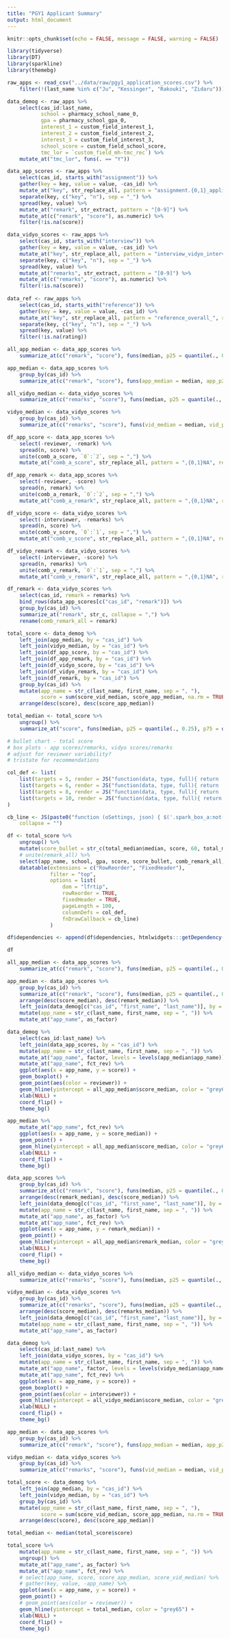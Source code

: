 ```yaml
---
title: "PGY1 Applicant Summary"
output: html_document
---
```


<style>
    body .main-container {
        max-width: 100%;
    }
</style>

```r
knitr::opts_chunk$set(echo = FALSE, message = FALSE, warning = FALSE)
```

```r
library(tidyverse)
library(DT)
library(sparkline)
library(themebg)

raw_apps <- read_csv("../data/raw/pgy1_application_scores.csv") %>%
    filter(!(last_name %in% c("Ju", "Kessinger", "Rakouki", "Zidaru")))

data_demog <- raw_apps %>%
    select(cas_id:last_name, 
           school = pharmacy_school_name_0, 
           gpa = pharmacy_school_gpa_0,
           interest_1 = custom_field_interest_1,
           interest_2 = custom_field_interest_2,
           interest_3 = custom_field_interest_3,
           school_score = custom_field_school_score,
           tmc_lor = `custom_field_mh-tmc_rec`) %>%
    mutate_at("tmc_lor", funs(. == "Y"))

data_app_scores <- raw_apps %>%
    select(cas_id, starts_with("assignment")) %>%
    gather(key = key, value = value, -cas_id) %>%
    mutate_at("key", str_replace_all, pattern = "assignment.{0,1}_application_scoring_", replacement = "") %>%
    separate(key, c("key", "n"), sep = "_") %>%
    spread(key, value) %>%
    mutate_at("remark", str_extract, pattern = "[0-9]") %>%
    mutate_at(c("remark", "score"), as.numeric) %>%
    filter(!is.na(score)) 

data_vidyo_scores <- raw_apps %>%
    select(cas_id, starts_with("interview")) %>%
    gather(key = key, value = value, -cas_id) %>%
    mutate_at("key", str_replace_all, pattern = "interview_vidyo_interview_", replacement = "") %>%
    separate(key, c("key", "n"), sep = "_") %>%
    spread(key, value) %>%
    mutate_at("remarks", str_extract, pattern = "[0-9]") %>%
    mutate_at(c("remarks", "score"), as.numeric) %>%
    filter(!is.na(score)) 
    
data_ref <- raw_apps %>%
    select(cas_id, starts_with("reference")) %>%
    gather(key = key, value = value, -cas_id) %>%
    mutate_at("key", str_replace_all, pattern = "reference_overall_", replacement = "") %>%
    separate(key, c("key", "n"), sep = "_") %>%
    spread(key, value) %>%
    filter(!is.na(rating))
```

```r
all_app_median <- data_app_scores %>%
    summarize_at(c("remark", "score"), funs(median, p25 = quantile(., 0.25), p75 = quantile(., 0.75)))

app_median <- data_app_scores %>%
    group_by(cas_id) %>%
    summarize_at(c("remark", "score"), funs(app_median = median, app_p25 = quantile(., 0.25), app_p75 = quantile(., 0.75)))

all_vidyo_median <- data_vidyo_scores %>%
    summarize_at(c("remarks", "score"), funs(median, p25 = quantile(., 0.25), p75 = quantile(., 0.75)))

vidyo_median <- data_vidyo_scores %>%
    group_by(cas_id) %>%
    summarize_at(c("remarks", "score"), funs(vid_median = median, vid_p25 = quantile(., 0.25), vid_p75 = quantile(., 0.75)))

df_app_score <- data_app_scores %>%
    select(-reviewer, -remark) %>%
    spread(n, score) %>%
    unite(comb_a_score, `0`:`2`, sep = ",") %>%
    mutate_at("comb_a_score", str_replace_all, pattern = ",{0,1}NA", replacement = "")

df_app_remark <- data_app_scores %>%
    select(-reviewer, -score) %>%
    spread(n, remark) %>%
    unite(comb_a_remark, `0`:`2`, sep = ",") %>%
    mutate_at("comb_a_remark", str_replace_all, pattern = ",{0,1}NA", replacement = "")

df_vidyo_score <- data_vidyo_scores %>%
    select(-interviewer, -remarks) %>%
    spread(n, score) %>%
    unite(comb_v_score, `0`:`1`, sep = ",") %>%
    mutate_at("comb_v_score", str_replace_all, pattern = ",{0,1}NA", replacement = "")

df_vidyo_remark <- data_vidyo_scores %>%
    select(-interviewer, -score) %>%
    spread(n, remarks) %>%
    unite(comb_v_remark, `0`:`1`, sep = ",") %>%
    mutate_at("comb_v_remark", str_replace_all, pattern = ",{0,1}NA", replacement = "")

df_remark <- data_vidyo_scores %>%
    select(cas_id, remark = remarks) %>%
    bind_rows(data_app_scores[c("cas_id", "remark")]) %>%
    group_by(cas_id) %>%
    summarize_at("remark", str_c, collapse = ",") %>%
    rename(comb_remark_all = remark)

total_score <- data_demog %>%
    left_join(app_median, by = "cas_id") %>%
    left_join(vidyo_median, by = "cas_id") %>%
    left_join(df_app_score, by = "cas_id") %>%
    left_join(df_app_remark, by = "cas_id") %>%
    left_join(df_vidyo_score, by = "cas_id") %>%
    left_join(df_vidyo_remark, by = "cas_id") %>%
    left_join(df_remark, by = "cas_id") %>%
    group_by(cas_id) %>%
    mutate(app_name = str_c(last_name, first_name, sep = ", "),
           score = sum(score_vid_median, score_app_median, na.rm = TRUE)) %>%
    arrange(desc(score), desc(score_app_median))

total_median <- total_score %>%
    ungroup() %>%
    summarize_at("score", funs(median, p25 = quantile(., 0.25), p75 = quantile(., 0.75)))

```

```r
# bullet chart - total score
# box plots - app scores/remarks, vidyo scores/remarks
# adjust for reviewer variability?
# tristate for recommendations

col_def <- list(
    list(targets = 5, render = JS("function(data, type, full){ return '<span class=spark_bullet>' + data + '</span>' }")),
    list(targets = 6, render = JS("function(data, type, full){ return '<span class=spark_box_remark>' + data + '</span>' }")),
    list(targets = 8, render = JS("function(data, type, full){ return '<span class=spark_box_a>' + data + '</span>' }")),
    list(targets = 10, render = JS("function(data, type, full){ return '<span class=spark_box_v>' + data + '</span>' }"))
)

cb_line <- JS(paste0("function (oSettings, json) { $('.spark_box_a:not(:has(canvas))').sparkline('html', { type: 'box', width: '100px', chartRangeMin: 0, chartRangeMax: 40, target: ", all_app_median$score_median, " });\n $('.spark_box_v:not(:has(canvas))').sparkline('html', { type: 'box', width: '100px', chartRangeMin: 0, chartRangeMax: 40, target: ", all_vidyo_median$score_median, " });\n $('.spark_box_remark:not(:has(canvas))').sparkline('html', { type: 'box', width: '100px', chartRangeMin: 0, chartRangeMax: 8, target: 4 });\n $('.spark_bullet:not(:has(canvas))').sparkline('html', { type: 'bullet', width: '100px', chartRangeMin: 0, chartRangeMax: 75});}"), 
    collapse = "")

df <- total_score %>%
    ungroup() %>%
    mutate(score_bullet = str_c(total_median$median, score, 60, total_median$p75, total_median$p25, sep = ",")) %>%
    # unite(remark_all) %>%
    select(app_name, school, gpa, score, score_bullet, comb_remark_all, score_app_median, comb_a_score, score_vid_median, comb_v_score, interest_1, interest_2, interest_3) %>%
    datatable(extensions = c("RowReorder", "FixedHeader"),
              filter = "top",
              options = list(
                  dom = "lfrtip",
                  rowReorder = TRUE,
                  fixedHeader = TRUE,
                  pageLength = 100,
                  columnDefs = col_def, 
                  fnDrawCallback = cb_line)
              )

df$dependencies <- append(df$dependencies, htmlwidgets:::getDependency("sparkline"))

df

```


```r
all_app_median <- data_app_scores %>%
    summarize_at(c("remark", "score"), funs(median, p25 = quantile(., 0.25), p75 = quantile(., 0.75)))

app_median <- data_app_scores %>%
    group_by(cas_id) %>%
    summarize_at(c("remark", "score"), funs(median, p25 = quantile(., 0.25), p75 = quantile(., 0.75))) %>%
    arrange(desc(score_median), desc(remark_median)) %>%
    left_join(data_demog[c("cas_id", "first_name", "last_name")], by = "cas_id") %>%
    mutate(app_name = str_c(last_name, first_name, sep = ", ")) %>%
    mutate_at("app_name", as_factor)

data_demog %>%
    select(cas_id:last_name) %>%
    left_join(data_app_scores, by = "cas_id") %>%
    mutate(app_name = str_c(last_name, first_name, sep = ", ")) %>%
    mutate_at("app_name", factor, levels = levels(app_median$app_name)) %>%
    mutate_at("app_name", fct_rev) %>%
    ggplot(aes(x = app_name, y = score)) +
    geom_boxplot() +
    geom_point(aes(color = reviewer)) +
    geom_hline(yintercept = all_app_median$score_median, color = "grey65") +
    xlab(NULL) +
    coord_flip() +
    theme_bg()
```

```r
app_median %>%
    mutate_at("app_name", fct_rev) %>%
    ggplot(aes(x = app_name, y = score_median)) +
    geom_point() +
    geom_hline(yintercept = all_app_median$score_median, color = "grey65") +
    xlab(NULL) +
    coord_flip() +
    theme_bg()
```

```r
data_app_scores %>%
    group_by(cas_id) %>%
    summarize_at(c("remark", "score"), funs(median, p25 = quantile(., 0.25), p75 = quantile(., 0.75))) %>%
    arrange(desc(remark_median), desc(score_median)) %>%
    left_join(data_demog[c("cas_id", "first_name", "last_name")], by = "cas_id") %>%
    mutate(app_name = str_c(last_name, first_name, sep = ", ")) %>%
    mutate_at("app_name", as_factor) %>%
    mutate_at("app_name", fct_rev) %>%
    ggplot(aes(x = app_name, y = remark_median)) +
    geom_point() +
    geom_hline(yintercept = all_app_median$remark_median, color = "grey65") +
    xlab(NULL) +
    coord_flip() +
    theme_bg()
```

```r
all_vidyo_median <- data_vidyo_scores %>%
    summarize_at(c("remarks", "score"), funs(median, p25 = quantile(., 0.25), p75 = quantile(., 0.75)))

vidyo_median <- data_vidyo_scores %>%
    group_by(cas_id) %>%
    summarize_at(c("remarks", "score"), funs(median, p25 = quantile(., 0.25), p75 = quantile(., 0.75))) %>%
    arrange(desc(score_median), desc(remarks_median)) %>%
    left_join(data_demog[c("cas_id", "first_name", "last_name")], by = "cas_id") %>%
    mutate(app_name = str_c(last_name, first_name, sep = ", ")) %>%
    mutate_at("app_name", as_factor)

data_demog %>%
    select(cas_id:last_name) %>%
    left_join(data_vidyo_scores, by = "cas_id") %>%
    mutate(app_name = str_c(last_name, first_name, sep = ", ")) %>%
    mutate_at("app_name", factor, levels = levels(vidyo_median$app_name)) %>%
    mutate_at("app_name", fct_rev) %>%
    ggplot(aes(x = app_name, y = score)) +
    geom_boxplot() +
    geom_point(aes(color = interviewer)) +
    geom_hline(yintercept = all_vidyo_median$score_median, color = "grey65") +
    xlab(NULL) +
    coord_flip() +
    theme_bg()
```

```r
app_median <- data_app_scores %>%
    group_by(cas_id) %>%
    summarize_at(c("remark", "score"), funs(app_median = median, app_p25 = quantile(., 0.25), app_p75 = quantile(., 0.75)))

vidyo_median <- data_vidyo_scores %>%
    group_by(cas_id) %>%
    summarize_at(c("remarks", "score"), funs(vid_median = median, vid_p25 = quantile(., 0.25), vid_p75 = quantile(., 0.75)))

total_score <- data_demog %>%
    left_join(app_median, by = "cas_id") %>%
    left_join(vidyo_median, by = "cas_id") %>%
    group_by(cas_id) %>%
    mutate(app_name = str_c(last_name, first_name, sep = ", "),
           score = sum(score_vid_median, score_app_median, na.rm = TRUE)) %>%
    arrange(desc(score), desc(score_app_median))

total_median <- median(total_score$score)

total_score %>%
    mutate(app_name = str_c(last_name, first_name, sep = ", ")) %>%
    ungroup() %>%
    mutate_at("app_name", as_factor) %>%
    mutate_at("app_name", fct_rev) %>%
    # select(app_name, score, score_app_median, score_vid_median) %>%
    # gather(key, value, -app_name) %>%
    ggplot(aes(x = app_name, y = score)) +
    geom_point() +
    # geom_point(aes(color = reviewer)) +
    geom_hline(yintercept = total_median, color = "grey65") +
    xlab(NULL) +
    coord_flip() +
    theme_bg()

```

